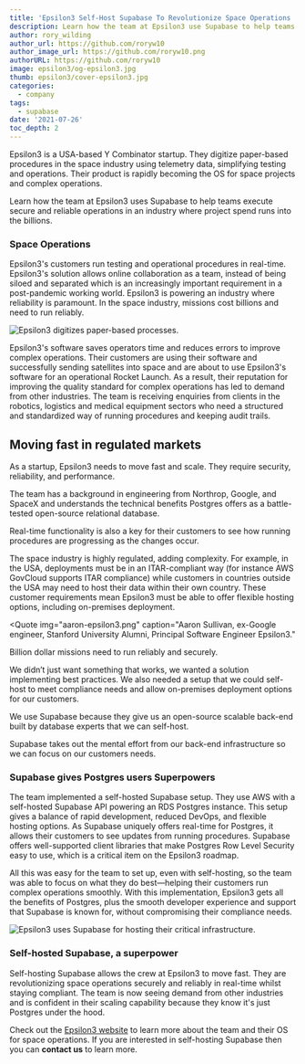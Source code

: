 ```yaml
---
title: 'Epsilon3 Self-Host Supabase To Revolutionize Space Operations '
description: Learn how the team at Epsilon3 use Supabase to help teams execute secure and reliable operations in an industry that project spend runs into the billions.
author: rory_wilding
author_url: https://github.com/roryw10
author_image_url: https://github.com/roryw10.png
authorURL: https://github.com/roryw10
image: epsilon3/og-epsilon3.jpg
thumb: epsilon3/cover-epsilon3.jpg
categories:
  - company
tags:
  - supabase
date: '2021-07-26'
toc_depth: 2
---
```


Epsilon3 is a USA-based Y Combinator startup. They digitize paper-based procedures in the space industry using telemetry data,
simplifying testing and operations. Their product is rapidly becoming the OS for space projects and complex operations.

Learn how the team at Epsilon3 uses Supabase to help teams execute secure and reliable operations in an industry where project
spend runs into the billions.

### Space Operations

Epsilon3's customers run testing and operational procedures in real-time. Epsilon3's solution allows online collaboration as a team,
instead of being siloed and separated which is an increasingly important requirement in a post-pandemic working world.
Epsilon3 is powering an industry where reliability is paramount. In the space industry, missions cost billions and need to run reliably.

![Epsilon3 digitizes paper-based processes.](/images/blog/epsilon3/epsilon3-product.gif)

Epsilon3's software saves operators time and reduces errors to improve complex operations. Their customers are using their software and
successfully sending satellites into space and are about to use Epsilon3's software for an operational Rocket Launch. As a result, their
reputation for improving the quality standard for complex operations has led to demand from other industries. The team is receiving
enquiries from clients in the robotics, logistics and medical equipment sectors who need a structured and standardized way of running
procedures and keeping audit trails.

## Moving fast in regulated markets

As a startup, Epsilon3 needs to move fast and scale. They require security, reliability, and performance.

The team has a background in engineering from Northrop, Google, and SpaceX and understands the technical benefits Postgres offers as a
battle-tested open-source relational database.

Real-time functionality is also a key for their customers to see how running procedures are progressing as the changes occur.

The space industry is highly regulated, adding complexity. For example, in the USA, deployments must be in an ITAR-compliant way
(for instance AWS GovCloud supports ITAR compliance) while customers in countries outside the USA may need to host their data within their own
country. These customer requirements mean Epsilon3 must be able to offer flexible hosting options, including on-premises deployment.

<Quote
  img="aaron-epsilon3.png"
  caption="Aaron Sullivan, ex-Google engineer, Stanford University Alumni, Principal Software Engineer Epsilon3."
>
  <p>Billion dollar missions need to run reliably and securely.</p>
  <p>
    We didn’t just want something that works, we wanted a solution implementing best practices. We
    also needed a setup that we could self-host to meet compliance needs and allow on-premises
    deployment options for our customers.
  </p>
  <p>
    We use Supabase because they give us an open-source scalable back-end built by database experts
    that we can self-host.
  </p>
  <p>
    Supabase takes out the mental effort from our back-end infrastructure so we can focus on our
    customers needs.
  </p>
</Quote>

### Supabase gives Postgres users Superpowers

The team implemented a self-hosted Supabase setup. They use AWS with a self-hosted Supabase API powering an RDS Postgres instance.
This setup gives a balance of rapid development, reduced DevOps, and flexible hosting options. As Supabase uniquely offers real-time for
Postgres, it allows their customers to see updates from running procedures. Supabase offers well-supported client libraries that make
Postgres Row Level Security easy to use, which is a critical item on the Epsilon3 roadmap.

All this was easy for the team to set up, even with self-hosting, so the team was able to focus on what they do best&mdash;helping their customers
run complex operations smoothly. With this implementation, Epsilon3 gets all the benefits of Postgres, plus the smooth developer experience and
support that Supabase is known for, without compromising their compliance needs.

![Epsilon3 uses Supabase for hosting their critical infrastructure.](/images/blog/epsilon3/supabase-epsilon3-architecture.png)

### Self-hosted Supabase, a superpower

Self-hosting Supabase allows the crew at Epsilon3 to move fast. They are revolutionizing space operations securely and reliably in real-time whilst
staying compliant. The team is now seeing demand from other industries and is confident in their scaling capability because they know it's
just Postgres under the hood.

Check out the [Epsilon3 website](https://www.epsilon3.io/) to learn more about the team and their OS for space operations. If you are interested
in self-hosting Supabase then you can **contact us** to learn more.
